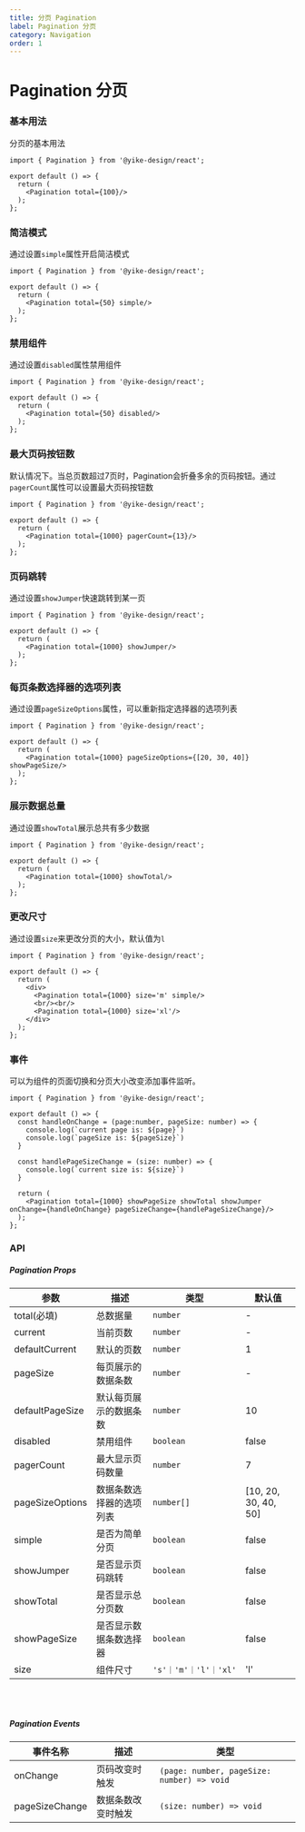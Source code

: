 ```yaml
---
title: 分页 Pagination
label: Pagination 分页
category: Navigation
order: 1
---
```

# Pagination 分页

### 基本用法
分页的基本用法

```tsx
import { Pagination } from '@yike-design/react';

export default () => {
  return (
    <Pagination total={100}/>
  );
};
```

### 简洁模式
通过设置`simple`属性开启简洁模式

```tsx
import { Pagination } from '@yike-design/react';

export default () => {
  return (
    <Pagination total={50} simple/>
  );
};
```

### 禁用组件
通过设置`disabled`属性禁用组件

```tsx
import { Pagination } from '@yike-design/react';

export default () => {
  return (
    <Pagination total={50} disabled/>
  );
};
```

### 最大页码按钮数
默认情况下。当总页数超过7页时，Pagination会折叠多余的页码按钮。通过`pagerCount`属性可以设置最大页码按钮数

```tsx
import { Pagination } from '@yike-design/react';

export default () => {
  return (
    <Pagination total={1000} pagerCount={13}/>
  );
};
```

### 页码跳转
通过设置`showJumper`快速跳转到某一页

```tsx
import { Pagination } from '@yike-design/react';

export default () => {
  return (
    <Pagination total={1000} showJumper/>
  );
};
```

### 每页条数选择器的选项列表
通过设置`pageSizeOptions`属性，可以重新指定选择器的选项列表

```tsx
import { Pagination } from '@yike-design/react';

export default () => {
  return (
    <Pagination total={1000} pageSizeOptions={[20, 30, 40]} showPageSize/>
  );
};
```

### 展示数据总量
通过设置`showTotal`展示总共有多少数据

```tsx
import { Pagination } from '@yike-design/react';

export default () => {
  return (
    <Pagination total={1000} showTotal/>
  );
};
```

### 更改尺寸
通过设置`size`来更改分页的大小，默认值为`l`

```tsx
import { Pagination } from '@yike-design/react';

export default () => {
  return (
    <div>
      <Pagination total={1000} size='m' simple/>
      <br/><br/>
      <Pagination total={1000} size='xl'/>
    </div>
  );
};

```

### 事件
可以为组件的页面切换和分页大小改变添加事件监听。

```tsx
import { Pagination } from '@yike-design/react';

export default () => {
  const handleOnChange = (page:number, pageSize: number) => {
    console.log(`current page is: ${page}`)
    console.log(`pageSize is: ${pageSize}`)
  }

  const handlePageSizeChange = (size: number) => {
    console.log(`current size is: ${size}`)
  }

  return (
    <Pagination total={1000} showPageSize showTotal showJumper onChange={handleOnChange} pageSizeChange={handlePageSizeChange}/>
  );
};
```


### API

##### Pagination Props

| 参数                     | 描述                  | 类型                      | 默认值               |
|--------------------------|-----------------------|--------------------------|----------------------|
|         total(必填)      |       总数据量         |          `number`        |         -            |
|         current          |      当前页数          |          `number`        |         -            |
|         defaultCurrent   |      默认的页数        |          `number`        |         1            |
|         pageSize         |   每页展示的数据条数    |          `number`        |         -            |
|       defaultPageSize    |  默认每页展示的数据条数 |          `number`        |         10           |
|        disabled          |       禁用组件         |          `boolean`       |        false         |
|       pagerCount         |    最大显示页码数量     |          `number`        |         7            |
|       pageSizeOptions    | 数据条数选择器的选项列表 |         `number[]`       | [10, 20, 30, 40, 50] |
|          simple          |    是否为简单分页       |         `boolean`        |        false         |
|         showJumper       |    是否显示页码跳转     |         `boolean`        |        false         |
|         showTotal        |     是否显示总分页数    |         `boolean`        |        false         |
|        showPageSize      |  是否显示数据条数选择器  |         `boolean`        |        false         |
|          size            |         组件尺寸        |    `'s'｜'m'｜'l'｜'xl'` |         'l'          |

<br/><br/>

##### Pagination Events
|       事件名称            |      描述              |                    类型                     |
|--------------------------|------------------------|---------------------------------------------|
|       onChange           |      页码改变时触发     |  `(page: number, pageSize: number) => void`  |
|     pageSizeChange       |    数据条数改变时触发    |   `(size: number) => void`                  |
